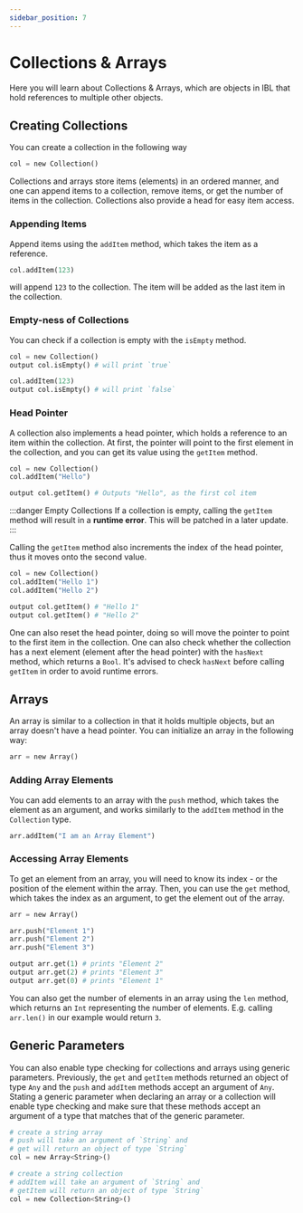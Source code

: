 ```yaml
---
sidebar_position: 7
---
```


# Collections & Arrays

Here you will learn about Collections & Arrays, which are objects in IBL that hold references
to multiple other objects.

## Creating Collections

You can create a collection in the following way
```python
col = new Collection()
```
Collections and arrays store items (elements) in an ordered manner, and one can append items to
a collection, remove items, or get the number of items in the collection. Collections also provide
a head for easy item access.

### Appending Items

Append items using the `addItem` method, which takes the item as a reference.
```python
col.addItem(123)
```
will append `123` to the collection. The item will be added as the last item in the collection.

### Empty-ness of Collections

You can check if a collection is empty with the `isEmpty` method.
```python
col = new Collection()
output col.isEmpty() # will print `true`

col.addItem(123)
output col.isEmpty() # will print `false`
```

### Head Pointer

A collection also implements a head pointer, which holds a reference to an item within the collection.
At first, the pointer will point to the first element in the collection, and you can get its value using the
`getItem` method.

```python
col = new Collection()
col.addItem("Hello")

output col.getItem() # Outputs "Hello", as the first col item
```

:::danger Empty Collections
If a collection is empty, calling the `getItem` method will result in a **runtime error**. This will
be patched in a later update.
:::

Calling the `getItem` method also increments the index of the head pointer, thus it moves onto the second value.
```python
col = new Collection()
col.addItem("Hello 1")
col.addItem("Hello 2")

output col.getItem() # "Hello 1"
output col.getItem() # "Hello 2"
```

One can also reset the head pointer, doing so will move the pointer to point to the first item in the collection.
One can also check whether the collection has a next element (element after the head pointer) with the `hasNext` method,
which returns a `Bool`. It's advised to check `hasNext` before calling `getItem` in order to avoid
runtime errors.

## Arrays

An array is similar to a collection in that it holds multiple objects, but an array doesn't have
a head pointer. You can initialize an array in the following way:

```python
arr = new Array()
```

### Adding Array Elements

You can add elements to an array with the `push` method, which takes the element as an argument,
and works similarly to the `addItem` method in the `Collection` type.

```python
arr.addItem("I am an Array Element")
```

### Accessing Array Elements

To get an element from an array, you will need to know its index - or the position of the element
within the array. Then, you can use the `get` method, which takes the index as an argument,
to get the element out of the array.

```python
arr = new Array()

arr.push("Element 1")
arr.push("Element 2")
arr.push("Element 3")

output arr.get(1) # prints "Element 2"
output arr.get(2) # prints "Element 3"
output arr.get(0) # prints "Element 1"
```

You can also get the number of elements in an array using the `len` method, which returns
an `Int` representing the number of elements. E.g. calling `arr.len()` in our example would
return `3`.


## Generic Parameters

You can also enable type checking for collections and arrays using generic parameters. Previously,
the `get` and `getItem` methods returned an object of type `Any` and the `push` and `addItem` methods accept
an argument of `Any`. Stating a generic parameter when declaring an array or a collection will enable type checking
and make sure that these methods accept an argument of a type that matches that of the generic parameter.

```python
# create a string array
# push will take an argument of `String` and
# get will return an object of type `String`
col = new Array<String>()

# create a string collection
# addItem will take an argument of `String` and
# getItem will return an object of type `String`
col = new Collection<String>()
```

